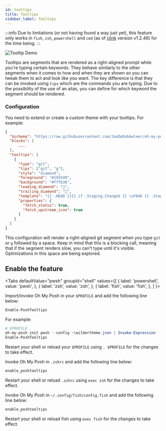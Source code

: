 ```yaml
---
id: tooltips
title: Tooltips
sidebar_label: Tooltips
---
```



:::info
Due to limitations (or not having found a way just yet), this feature only works in `fish`, `zsh`, `powershell` and `cmd` (as of [clink][clink] version v1.2.46) for
the time being.
:::

![Tooltip Demo](/img/posh-tooltip.gif)

Tooltips are segments that are rendered as a right-aligned prompt while you're typing certain keywords.
They behave similarly to the other segments when it comes to how and when they are shown so you can tweak
them to act and look like you want. The key difference is that they can be invoked using `tips` which are the
commands you are typing. Due to the possibility of the use of an alias, you can define for which keyword
the segment should be rendered.

### Configuration

You need to extend or create a custom theme with your tooltips. For example:

```json
{
  "$schema": "https://raw.githubusercontent.com/JanDeDobbeleer/oh-my-posh/main/themes/schema.json",
  "blocks": [
      ...
  ],
  "tooltips": [
    {
      "type": "git",
      "tips": ["git", "g"],
      "style": "diamond",
      "foreground": "#193549",
      "background": "#fffb38",
      "leading_diamond": "",
      "trailing_diamond": "",
      "template": "{{ .HEAD }}{{ if .Staging.Changed }} \uF046 {{ .Staging.String }}{{ end }}{{ if and (.Working.Changed) (.Staging.Changed) }} |{{ end }}{{ if .Working.Changed }} \uF044 {{ .Working.String }}{{ end }}",
      "properties": {
        "fetch_status": true,
        "fetch_upstream_icon": true
      }
    }
  ]
}
```

This configuration will render a right-aligned git segment when you type `git` or `g` followed by a space. Keep in mind that
this is a blocking call, meaning that if the segment renders slow, you can't type until it's visible. Optimizations in this space
are being explored.

## Enable the feature

<Tabs
  defaultValue="pwsh"
  groupId="shell"
  values={[
    { label: 'powershell', value: 'pwsh', },
    { label: 'zsh', value: 'zsh', },
    { label: 'fish', value: 'fish', },
  ]
}>
<TabItem value="pwsh">

Import/invoke Oh My Posh in your `$PROFILE` and add the following line below:

```powershell
Enable-PoshTooltips
```

For example:

```powershell
# $PROFILE
oh-my-posh init pwsh --config ~\wildertheme.json | Invoke-Expression
Enable-PoshTooltips
```

Restart your shell or reload your `$PROFILE` using `. $PROFILE` for the changes to take effect.

</TabItem>
<TabItem value="zsh">

Invoke Oh My Posh in `.zshrc` and add the following line below:

```bash
enable_poshtooltips
```

Restart your shell or reload `.zshrc` using `exec zsh` for the changes to take effect.

</TabItem>
<TabItem value="fish">

Invoke Oh My Posh in `~/.config/fish/config.fish` and add the following line below:

```bash
enable_poshtooltips
```

Restart your shell or reload fish using `exec fish` for the changes to take effect.

</TabItem>
</Tabs>

[clink]: https://chrisant996.github.io/clink/
